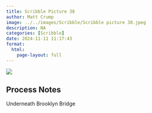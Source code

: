 ```yaml
---
title: Scribble Picture 38
author: Matt Crump
image: ../../images/Scribble/Scribble picture 38.jpeg
description: NA
categories: [Scribble]
date: 2024-11-11 11:17:43
format:
  html:
    page-layout: full
---
```


![](../../images/Scribble/Scribble picture 38.jpeg)

## Process Notes

Underneath Brooklyn Bridge
